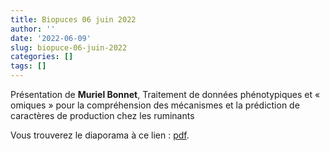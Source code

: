 ```yaml
---
title: Biopuces 06 juin 2022
author: ''
date: '2022-06-09'
slug: biopuce-06-juin-2022
categories: []
tags: []
---
```


Présentation de **Muriel Bonnet**, Traitement de données phénotypiques et « omiques » pour la compréhension des mécanismes et la prédiction de caractères de production chez les ruminants

Vous trouverez le diaporama à ce lien : [pdf](/diapos/2022_WorkshopBiopuce_UMRherbivores_MBonnet_Diffusion.pdf).
